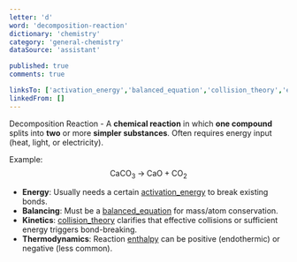 ```yaml
---
letter: 'd'
word: 'decomposition-reaction'
dictionary: 'chemistry'
category: 'general-chemistry'
dataSource: 'assistant'

published: true
comments: true

linksTo: ['activation_energy','balanced_equation','collision_theory','enthalpy']
linkedFrom: []
---
```


<a id="decomposition_reaction">Decomposition Reaction</a> - A **chemical reaction** in which **one compound** splits into **two** or more **simpler substances**. Often requires energy input (heat, light, or electricity).

Example:
$$
\text{CaCO}_3 \;\rightarrow\; \text{CaO} + \text{CO}_2
$$

- **Energy**: Usually needs a certain [activation_energy](#activation_energy) to break existing bonds.
- **Balancing**: Must be a [balanced_equation](#balanced_equation) for mass/atom conservation.
- **Kinetics**: [collision_theory](#collision_theory) clarifies that effective collisions or sufficient energy triggers bond-breaking.
- **Thermodynamics**: Reaction [enthalpy](#enthalpy) can be positive (endothermic) or negative (less common).

